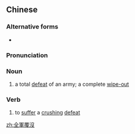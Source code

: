 {{also|全军覆没}}
==Chinese==
{{zh-forms|s=全军覆没|type=112}}

===Alternative forms===
* {{zh-l|全軍覆滅}}

===Pronunciation===
{{zh-pron
|m=quánjūnfùmò
|c=cyun4 gwan1 fuk1 mut6
|mn=choân-kun-hok-bu̍t
|cat=n,v
}}

===Noun===
{{zh-noun}}

# {{lb|zh|idiomatic}} a total [[defeat]] of an army; a complete [[wipe-out]]

===Verb===
{{zh-verb}}

# {{lb|zh|idiomatic}} to [[suffer]] a [[crushing]] [[defeat]]

[[zh:全軍覆沒]]
